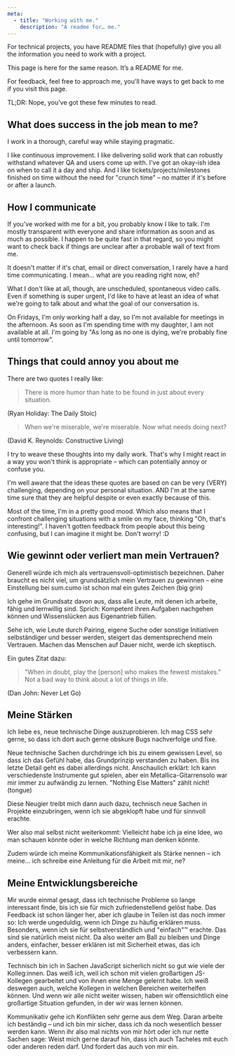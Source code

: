 ```yaml
---
meta:
  - title: "Working with me."
    description: "A readme for… me."
---
```


For technical projects, you have README files that (hopefully) give you all the
information you need to work with a project.

This page is here for the same reason. It’s a README for me.

For feedback, feel free to approach me, you'll have ways to get back to me if
you visit this page.

TL;DR: Nope, you've got these few minutes to read.

## What does success in the job mean to me?

I work in a thorough, careful way while staying pragmatic.

I like continuous improvement. I like delivering solid work that can robustly
withstand whatever QA and users come up with. I've got an okay-ish idea on when
to call it a day and ship. And I like tickets/projects/milestones finished on
time without the need for "crunch time" – no matter if it's before or after a
launch.

## How I communicate

If you've worked with me for a bit, you probably know I like to talk. I'm mostly
transparent with everyone and share information as soon and as much as possible.
I happen to be quite fast in that regard, so you might want to check back if
things are unclear after a probable wall of text from me.

It doesn't matter if it's chat, email or direct conversation, I rarely have a
hard time communicating. I mean… what are you reading right now, eh?

What I don't like at all, though, are unscheduled, spontaneous video calls. Even
if something is super urgent, I'd like to have at least an idea of what we're
going to talk about and what the goal of our conversation is.

On Fridays, I'm only working half a day, so I'm not available for meetings in
the afternoon. As soon as I'm spending time with my daughter, I am not available
at all. I'm going by "As long as no one is dying, we're probably fine until
tomorrow".

## Things that could annoy you about me

There are two quotes I really like:

> There is more humor than hate to be found in just about every situation.

(Ryan Holiday: The Daily Stoic)

> When we're miserable, we're miserable. Now what needs doing next?

(David K. Reynolds: Constructive Living)

I try to weave these thoughts into my daily work. That's why I might react in a
way you won't think is appropriate – which can potentially annoy or confuse you.

I'm well aware that the ideas these quotes are based on can be very (VERY)
challenging, depending on your personal situation. AND I'm at the same time sure
that they are helpful despite or even exactly because of this.

Most of the time, I'm in a pretty good mood. Which also means that I confront
challenging situations with a smile on my face, thinking "Oh, that's
interesting!". I haven't gotten feedback from people about this being confusing,
but I can imagine it might be. Don't worry! :D

## Wie gewinnt oder verliert man mein Vertrauen?

Generell würde ich mich als vertrauensvoll-optimistisch bezeichnen. Daher
braucht es nicht viel, um grundsätzlich mein Vertrauen zu gewinnen – eine
Einstellung bei sum.cumo ist schon mal ein gutes Zeichen (big grin)

Ich gehe im Grundsatz davon aus, dass alle Leute, mit denen ich arbeite, fähig
und lernwillig sind. Sprich: Kompetent ihren Aufgaben nachgehen können und
Wissenslücken aus Eigenantrieb füllen.

Sehe ich, wie Leute durch Pairing, eigene Suche oder sonstige Initiativen
selbständiger und besser werden, steigert das dementsprechend mein Vertrauen.
Machen das Menschen auf Dauer nicht, werde ich skeptisch.

Ein gutes Zitat dazu:

> "When in doubt, play the [person] who makes the fewest mistakes." Not a bad
> way to think about a lot of things in life.

(Dan John: Never Let Go)

## Meine Stärken

Ich liebe es, neue technische Dinge auszuprobieren. Ich mag CSS sehr gerne, so
dass ich dort auch gerne obskure Bugs nachverfolge und fixe.

Neue technische Sachen durchdringe ich bis zu einem gewissen Level, so dass ich
das Gefühl habe, das Grundprinzip verstanden zu haben. Bis ins letzte Detail
geht es dabei allerdings nicht. Anschaulich erklärt: Ich kann verschiedenste
Instrumente gut spielen, aber ein Metallica-Gitarrensolo war mir immer zu
aufwändig zu lernen. "Nothing Else Matters" zählt nicht! (tongue)

Diese Neugier treibt mich dann auch dazu, technisch neue Sachen in Projekte
einzubringen, wenn ich sie abgeklopft habe und für sinnvoll erachte.

Wer also mal selbst nicht weiterkommt: Vielleicht habe ich ja eine Idee, wo man
schauen könnte oder in welche Richtung man denken könnte.

Zudem würde ich meine Kommunikationsfähigkeit als Stärke nennen – ich meine… ich
schreibe eine Anleitung für die Arbeit mit mir, ne?

## Meine Entwicklungsbereiche

Mir wurde einmal gesagt, dass ich technische Probleme so lange interessant
finde, bis ich sie für mich zufriedenstellend gelöst habe. Das Feedback ist
schon länger her, aber ich glaube in Teilen ist das noch immer so: Ich werde
ungeduldig, wenn ich Dinge zu häufig erklären muss. Besonders, wenn ich sie für
selbstverständlich und "einfach"™ erachte. Das sind sie natürlich meist nicht.
Da also weiter am Ball zu bleiben und Dinge anders, einfacher, besser erklären
ist mit Sicherheit etwas, das ich verbessern kann.

Technisch bin ich in Sachen JavaScript sicherlich nicht so gut wie viele der
Kolleg:innen. Das weiß ich, weil ich schon mit vielen großartigen JS-Kollegen
gearbeitet und von ihnen eine Menge gelernt habe. Ich weiß deswegen auch, welche
Kollegen in welchen Bereichen weiterhelfen können. Und wenn wir alle nicht
weiter wissen, haben wir offensichtlich eine großartige Situation gefunden, in
der wir was lernen können.

Kommunikativ gehe ich Konflikten sehr gerne aus dem Weg. Daran arbeite ich
beständig – und ich bin mir sicher, dass ich da noch wesentlich besser werden
kann. Wenn ihr also mal nichts von mir hört oder ich nur nette Sachen sage:
Weist mich gerne darauf hin, dass ich auch Tacheles mit euch oder anderen reden
darf. Und fordert das auch von mir ein.
